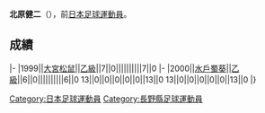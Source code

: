 {{expand|time=2013-08-14T08:26:38+00:00}}
{{Infobox football biography
|name=北原健二
|image=
|fullname=北原健二
|birth_date={{Birth date and age|1976|5|10}}
|cityofbirth=[[長野縣|長野縣]]
|countryofbirth=[[日本|日本]]
|position=[[中场|中场]]
|currentclub=
|years=1999<br/>2000
|clubs=[[大宮松鼠|大宮松鼠]]<br/>[[水戶蜀葵|水戶蜀葵]]
|caps(goals)=
|nationalyears=
|nationalteam=
|nationalcaps(goals)=
}}
'''北原健二'''（{{Bd|1976年|5月10日||}}），前[[日本|日本]][[足球|足球]][[運動員|運動員]]。

==成績==
{{Football player club statistics 1|YYN}}
{{Football player club statistics 2|JPN|YYN}}
|-
|1999||[[大宮松鼠|大宮松鼠]]||[[日本職業足球乙級聯賽|乙級]]||7||0||||||||||7||0
|-
|2000||[[水戶蜀葵|水戶蜀葵]]||[[日本職業足球乙級聯賽|乙級]]||6||0||||||||||6||0
{{Football player club statistics 3|1|JPN}}13||0||0||0||0||0||13||0
{{Football player club statistics 5}}13||0||0||0||0||0||13||0
|}

{{Japan-sport-bio-stub}}
{{Soccer-player-stub}}
[[Category:日本足球運動員|Category:日本足球運動員]]
[[Category:長野縣足球運動員|Category:長野縣足球運動員]]